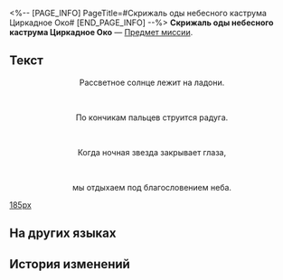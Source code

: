 <%-- [PAGE_INFO]
PageTitle=#Скрижаль оды небесного каструма Циркадное Око#
[END_PAGE_INFO] --%>
{{Предмет Инфобокс
|id          = 150077
|Изображение = Предмет Скрижаль оды небесного каструма Циркадное Око.png
|Тип         = Предмет миссии
|Инвентарь   = Миссии
|Редкость    = 3
|Эффект      = 
|Описание    = Скрижаль, на которой записаны оды и пророчества, предсказывающие конец мира. Говорят, что в таких скрижалях описана великая тайна, которая ждёт, когда её разгадают.
}}
{{Описание|''«Пророчества никогда не излагаются простыми словами», - неизвестный жрец''}}
'''Скрижаль оды небесного каструма Циркадное Око''' — [[Предмет миссии]].

==Текст==
<div align="center">{{Цвет|Ключевой|Скрижаль оды небесного каструма Циркадное Око}}</div>
<div align="center">Рассветное солнце лежит на ладони.</div><br /><div align="center">По кончикам пальцев струится радуга.</div><br /><div align="center">Когда ночная звезда закрывает глаза,</div><br /><div align="center">мы отдыхаем под благословением неба.</div>
[[Файл:Предмет Скрижаль оды небесного каструма Циркадное Око.png|185px]]

==На других языках==
{{На других языках
|en   = "Fortress of Dome" Eye of Twilight Hymn Tablet
|zhs  = 「穹顶关塞」晨昏之眼的颂言石板
|zht  = 「穹頂關塞」晨昏之眼的頌言石板
|ja   = 「天穹要塞」晨昏の目の頌歌石板
|ko   = 「천궁 요새」 조석의 눈의 송가 석판
|es   = Losa con himno del Ojo Circadiano, Fortaleza de la Bóveda
|fr   = Tablette prophétique de l'Œil du crépuscule, la Forteresse du dôme
|ru   = Скрижаль оды небесного каструма Циркадное Око
|th   = แผ่นหินสดุดีใน เนตรทิวาราตรี "ปราการชั้นฟ้า"
|vi   = Phiến Đá Ca Tụng "Pháo Đài Mái Vòm" Con Mắt Ngày Và Đêm
|de   = Hymnentafel aus „Kuppelfestung“ Auge des Zwielichts
|id   = Prasasti Ode "Benteng Kubah" Mata Fajar Senja
|pt   = Tabuleta de Hinos do Olho Crepuscular, Fortaleza do Domo
}}

==История изменений==
{{История изменений|3.5}}